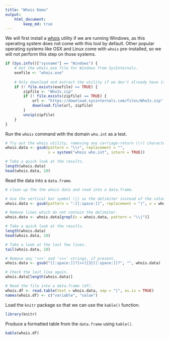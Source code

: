 ```yaml
---
title: "Whois Demo"
output: 
    html_document:
        keep_md: true
---
```


We will first install a [whois](https://en.wikipedia.org/wiki/WHOIS) utility 
if we are running Windows, as this operating system does not come with this 
tool by default. Other popular operating systems like OSX and Linux come with
`whois` pre-installed, so we will not perform this step on those systems.

```r
if (Sys.info()["sysname"] == "Windows") {
    # Get the whois.exe file for Windows from SysInternals.
    exefile <- "whois.exe"
    
    # Only download and extract the utility if we don't already have it.
    if (! file.exists(exefile) == TRUE) {
        zipfile <- "WhoIs.zip"
        if (! file.exists(zipfile) == TRUE) {
            url <- "https://download.sysinternals.com/files/WhoIs.zip"
            download.file(url, zipfile)
        }
        unzip(zipfile)
    }
}
```

Run the `whois` command with the domain `who.int` as a test.

```r
# Try out the whois utility, removing any carriage-return (\r) characters.
whois.data <- gsub(pattern = "\\r", replacement = "", 
                   x = system("whois who.int", intern = TRUE))

# Take a quick look at the results.
length(whois.data)
head(whois.data, 10)
```

Read the data into a `data.frame`.

```r
# clean up the the whois data and read into a data.frame.

# Use the vertical bar symbol (|) as the delimiter instead of the colon (:).
whois.data <- gsub(pattern = ":[[:space:]]", replacement = "|", x = whois.data)

# Remove lines which do not contain the delimiter.
whois.data <- whois.data[grepl(x = whois.data, pattern = "\\|")]

# Take a quick look at the results.
length(whois.data)
head(whois.data, 10)

# Take a look at the last few lines.
tail(whois.data, 10)

# Remove any '>>>' and '<<<' strings, if present.
whois.data <- gsub("[[:space:]]?[<>]{3}[[:space:]]?", "", whois.data)

# Check the last line again.
whois.data[length(whois.data)]

# Read the file into a data.frame (df).
whois.df <- read.table(text = whois.data, sep = "|", as.is = TRUE)
names(whois.df) <- c("variable", "value")
```

Load the `knitr` package so that we can use the `kable()` function.

```r
library(knitr)
```

Produce a formatted table from the `data.frame` using `kable()`.

```r
kable(whois.df)
```
